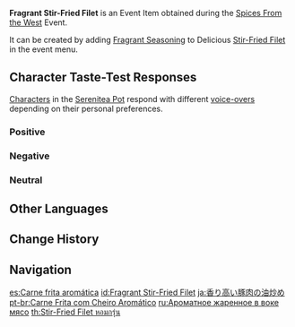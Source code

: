 {{Item Infobox
|id           = 101741
|image        = Item Fragrant Stir-Fried Filet.png
|type         = Consumables
|group2       = Event Items
|invCategory  = Precious Items
|group        = Fragrant Dishes
|quality      = 1
|description  = A delicious dish with some extra seasoning! It gives off a titillating aroma... But whose tastes will this dish suit? Invite your friends, invite your pals &mdash; get them to try this new dish!
|source1      = [[Spices From the West]] Event
|event        = Spices From the West
}}
'''Fragrant Stir-Fried Filet''' is an Event Item obtained during the [[Spices From the West]] Event.

It can be created by adding [[Fragrant Seasoning]] to Delicious [[Stir-Fried Filet]] in the event menu.

==Character Taste-Test Responses==
[[Characters]] in the [[Serenitea Pot]] respond with different [[Spices From the West/Voice-Overs|voice-overs]] depending on their personal preferences.

===Positive===
{{Card List|Amber,Arataki Itto,Barbara,Beidou,Kaeya,Razor,Tartaglia,Thoma,Xiangling,Xinyan,Yelan,Yun Jin}}

===Negative===
{{Card List|Albedo,Bennett,Chongyun,Diluc,Eula,Ganyu,Gorou,Kamisato Ayaka,Qiqi,Xiao}}

===Neutral===
{{Card List|Diona,Fischl,Hu Tao,Jean,Kaedehara Kazuha,Kamisato Ayato,Keqing,Klee,Kujou Sara,Lisa,Mona,Ningguang,Noelle,Raiden Shogun,Rosaria,Sangonomiya Kokomi,Sayu,Shenhe,Sucrose,Venti,Xingqiu,Yae Miko,Yanfei,Yoimiya,Zhongli}}

==Other Languages==
{{Other Languages
|default_hidden = 1
|en      = Fragrant Stir-Fried Filet
|zhs     = 香气四溢的爆炒肉片
|zhs_rm  = Xiāngqìsìyì de Bàochǎo Ròupiàn
|zht     = 香氣四溢的爆炒肉片
|zht_rm  = Xiāngqìsìyì de Bàochǎo Ròupiàn
|ja      = 香り高い豚肉の油炒め
|ja_rm   = Kaoritakai Butaniku no Abura-itame
|ko      = 향기로운 고기볶음
|ko_rm   = Hyanggiroun Gogibokkeum
|es      = Carne frita aromática
|fr      = Viande sautée (parfumée)
|ru      = Ароматное жаренное в воке мясо
|th      = Stir-Fried Filet หอมกรุ่น
|th_rm   = Stir-Fried Filet Hom Krun
|vi      = Thịt Xào Ớt Tuyệt Vân Thơm Lừng
|de      = Duftendes scharfes Geschnetzeltes
|id      = Fragrant Stir-Fried Filet
|pt      = Carne Frita com Cheiro Aromático
|tr      = Baharatlı Et Tava
|it      = Filetto saltato fragrante
}}

==Change History==
{{Change History|2.6}}

==Navigation==
{{Precious Navbox|Item}}

[[es:Carne frita aromática]]
[[id:Fragrant Stir-Fried Filet]]
[[ja:香り高い豚肉の油炒め]]
[[pt-br:Carne Frita com Cheiro Aromático]]
[[ru:Ароматное жаренное в воке мясо]]
[[th:Stir-Fried Filet หอมกรุ่น]]